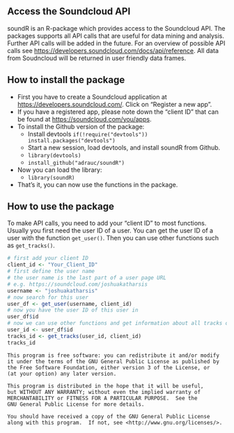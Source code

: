 
## Access the Soundcloud API

soundR is an R-package which provides access to the Soundcloud API. The packages supports all API calls that are useful for data mining and analysis. Further API calls will be added in the future. For an overview of possible API calls see <https://developers.soundcloud.com/docs/api/reference>. All data from Soudncloud will be returned in user friendly data frames.

## How to install the package

- First you have to create a Soundcloud application at <https://developers.soundcloud.com/>. Click on "Register a new app".
- If you have a registered app, please note down the "client ID" that can be found at <https://soundcloud.com/you/apps>.
- To install the Github version of the package:
  - Install devtools `if(!require("devtools")) install.packages("devtools")`
  - Start a new session, load devtools, and install soundR from Github.
  - `library(devtools)`
  - `install_github("adrauc/soundR")`
- Now you can load the library:
  - `library(soundR)`
- That's it, you can now use the functions in the package.

## How to use the package

To make API calls, you need to add your "client ID" to most functions.
Usually you first need the user ID of a user. You can get the user ID of a user with the function `get_user()`. Then you can use other functions such as `get_tracks()`.
```r
# first add your client ID
client_id <- "Your_Client_ID"
# first define the user name 
# the user name is the last part of a user page URL
# e.g. https://soundcloud.com/joshuakatharsis
username <- "joshuakatharsis"
# now search for this user
user_df <- get_user(username, client_id)
# now you have the user ID of this user in
user_df$id
# now we can use other functions and get information about all tracks of this user
user_id <- user_df$id
tracks_id <- get_tracks(user_id, client_id)
tracks_id
```


```
This program is free software: you can redistribute it and/or modify
it under the terms of the GNU General Public License as published by
the Free Software Foundation, either version 3 of the License, or
(at your option) any later version.

This program is distributed in the hope that it will be useful,
but WITHOUT ANY WARRANTY; without even the implied warranty of
MERCHANTABILITY or FITNESS FOR A PARTICULAR PURPOSE.  See the
GNU General Public License for more details.

You should have received a copy of the GNU General Public License
along with this program.  If not, see <http://www.gnu.org/licenses/>.
```
